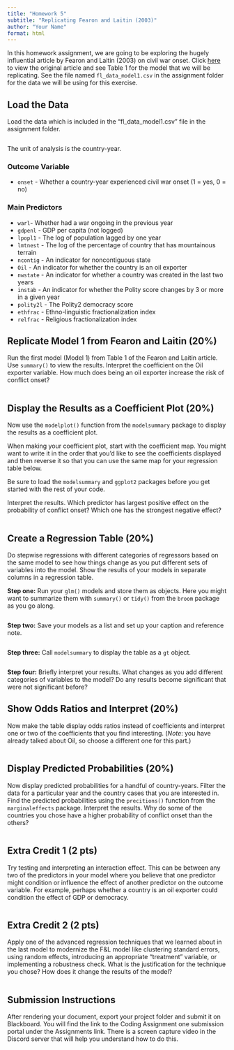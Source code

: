 ```yaml
---
title: "Homework 5"
subtitle: "Replicating Fearon and Laitin (2003)"
author: "Your Name"
format: html
---
```


In this homework assignment, we are going to be exploring the hugely influential article by Fearon and Laitin (2003) on civil war onset. Click [here](https://www-jstor-org.proxygw.wrlc.org/stable/3118222?seq=11) to view the original article and see Table 1 for the model that we will be replicating. See the file named `fl_data_model1.csv` in the assignment folder for the data we will be using for this exercise.

## Load the Data

Load the data which is included in the "fl_data_model1.csv" file in the assignment folder. 

```r

```

The unit of analysis is the country-year. 

### Outcome Variable

- `onset` - Whether a country-year experienced civil war onset (1 = yes, 0 = no)

### Main Predictors

- `warl`- Whether had a war ongoing in the previous year
- `gdpenl` - GDP per capita (not logged) 
- `lpopl1` - The log of population lagged by one year 
- `lmtnest` - The log of the percentage of country that has mountainous terrain 
- `ncontig` - An indicator for noncontiguous state
- `Oil` - An indicator for whether the country is an oil exporter
- `nwstate` - An indicator for whether a country was created in the last two years
- `instab` - An indicator for whether the Polity score changes by 3 or more in a given year 
- `polity2l` - The Polity2 democracy score
- `ethfrac` - Ethno-linguistic fractionalization index
- `relfrac` -  Religious fractionalization index

## Replicate Model 1 from Fearon and Laitin (20%)

Run the first model (Model 1) from Table 1 of the Fearon and Laitin article. Use `summary()` to view the results. Interpret the coefficient on the Oil exporter variable. How much does being an oil exporter increase the risk of conflict onset? 

```r

```

## Display the Results as a Coefficient Plot (20%)

Now use the `modelplot()` function from the `modelsummary` package to display the results as a coefficient plot. 

When making your coefficient plot, start with the coefficient map. You might want to write it in the order that you'd like to see the coefficients displayed and then reverse it so that you can use the same map for your regression table below.

Be sure to load the `modelsummary` and `ggplot2` packages before you get started with the rest of your code.

Interpret the results. Which predictor has largest positive effect on the probability of conflict onset? Which one has the strongest negative effect? 

```r

```

## Create a Regression Table (20%)

Do stepwise regressions with different categories of regressors based on the same model to see how things change as you put different sets of variables into the model. Show the results of your models in separate columns in a regression table. 

**Step one:** Run your `glm()` models and store them as objects. Here you might want to summarize them with `summary()` or `tidy()` from the `broom` package as you go along. 

```r

```

**Step two:** Save your models as a list and set up your caption and reference note. 

```r

```

**Step three:** Call `modelsummary` to display the table as a `gt` object. 

```r

```

**Step four:** Briefly interpret your results. What changes as you add different categories of variables to the model? Do any results become significant that were not significant before? 

## Show Odds Ratios and Interpret (20%)

Now make the table display odds ratios instead of coefficients and interpret one or two of the coefficients that you find interesting. (*Note*: you have already talked about Oil, so choose a different one for this part.)

```r

```

## Display Predicted Probabilities (20%)

Now display predicted probabilities for a handful of country-years. Filter the data for a particular year and the country cases that you are interested in. Find the predicted probabilities using the `precitions()` function from the `marginaleffects` package. Interpret the results. Why do some of the countries you chose have a higher probability of conflict onset than the others? 

```r

```

## Extra Credit 1 (2 pts)

Try testing and interpreting an interaction effect. This can be between any two of the predictors in your model where you believe that one predictor might condition or influence the effect of another predictor on the outcome variable. For example, perhaps whether a country is an oil exporter could condition the effect of GDP or democracy.

```r

```

## Extra Credit 2 (2 pts)

Apply one of the advanced regression techniques that we learned about in the last model to modernize the F&L model like clustering standard errors, using random effects, introducing an appropriate "treatment" variable, or implementing a robustness check. What is the justification for the technique you chose? How does it change the results of the model?

```r

```

::: {.callout-important}
## Submission Instructions

After rendering your document, export your project folder and submit it on Blackboard. You will find the link to the Coding Assignment one submission portal under the Assignments link. There is a screen capture video in the Discord server that will help you understand how to do this.
:::

